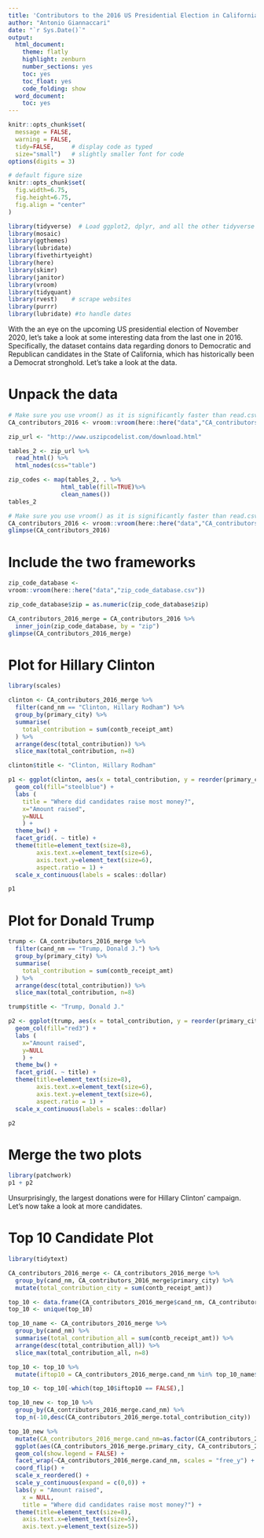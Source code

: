 ```yaml
---
title: 'Contributors to the 2016 US Presidential Election in California'
author: "Antonio Giannaccari"
date: "`r Sys.Date()`"
output:
  html_document:
    theme: flatly
    highlight: zenburn
    number_sections: yes
    toc: yes
    toc_float: yes
    code_folding: show
  word_document:
    toc: yes
---
```



```r
knitr::opts_chunk$set(
  message = FALSE, 
  warning = FALSE, 
  tidy=FALSE,     # display code as typed
  size="small")   # slightly smaller font for code
options(digits = 3)

# default figure size
knitr::opts_chunk$set(
  fig.width=6.75, 
  fig.height=6.75,
  fig.align = "center"
)
```


```r
library(tidyverse)  # Load ggplot2, dplyr, and all the other tidyverse packages
library(mosaic)
library(ggthemes)
library(lubridate)
library(fivethirtyeight)
library(here)
library(skimr)
library(janitor)
library(vroom)
library(tidyquant)
library(rvest)    # scrape websites
library(purrr)  
library(lubridate) #to handle dates
```



With the an eye on the upcoming US presidential election of November 2020, let's take a look at some interesting data from the last one in 2016. Specifically, the dataset contains data regarding donors to Democratic and Republican candidates in the State of California, which has historically been a Democrat stronghold. Let's take a look at the data.



# Unpack the data
```r
# Make sure you use vroom() as it is significantly faster than read.csv()
CA_contributors_2016 <- vroom::vroom(here::here("data","CA_contributors_2016.csv"))

zip_url <- "http://www.uszipcodelist.com/download.html"

tables_2 <- zip_url %>% 
  read_html() %>% 
  html_nodes(css="table")

zip_codes <- map(tables_2, . %>% 
               html_table(fill=TRUE)%>% 
               clean_names())
tables_2

```

```r
# Make sure you use vroom() as it is significantly faster than read.csv()
CA_contributors_2016 <- vroom::vroom(here::here("data","CA_contributors_2016.csv"))
glimpse(CA_contributors_2016)
```
# Include the two frameworks
```r
zip_code_database <-
vroom::vroom(here::here("data","zip_code_database.csv"))

zip_code_database$zip = as.numeric(zip_code_database$zip)

CA_contributors_2016_merge = CA_contributors_2016 %>%
  inner_join(zip_code_database, by = "zip")
glimpse(CA_contributors_2016_merge)
```
# Plot for Hillary Clinton
```r
library(scales)

clinton <- CA_contributors_2016_merge %>%
  filter(cand_nm == "Clinton, Hillary Rodham") %>%
  group_by(primary_city) %>%
  summarise(
    total_contribution = sum(contb_receipt_amt)
  ) %>%
  arrange(desc(total_contribution)) %>%
  slice_max(total_contribution, n=8)

clinton$title <- "Clinton, Hillary Rodham"

p1 <- ggplot(clinton, aes(x = total_contribution, y = reorder(primary_city, total_contribution))) +
  geom_col(fill="steelblue") +
  labs (
    title = "Where did candidates raise most money?",
    x="Amount raised",
    y=NULL
    ) +
  theme_bw() +
  facet_grid(. ~ title) +
  theme(title=element_text(size=8),
        axis.text.x=element_text(size=6),
        axis.text.y=element_text(size=6),
        aspect.ratio = 1) +
  scale_x_continuous(labels = scales::dollar) 

p1

```

# Plot for Donald Trump
```r

trump <- CA_contributors_2016_merge %>%
  filter(cand_nm == "Trump, Donald J.") %>%
  group_by(primary_city) %>%
  summarise(
    total_contribution = sum(contb_receipt_amt)
  ) %>%
  arrange(desc(total_contribution)) %>%
  slice_max(total_contribution, n=8)

trump$title <- "Trump, Donald J."

p2 <- ggplot(trump, aes(x = total_contribution, y = reorder(primary_city, total_contribution))) +
  geom_col(fill="red3") +
  labs (
    x="Amount raised",
    y=NULL
    ) +
  theme_bw() +
  facet_grid(. ~ title) +
  theme(title=element_text(size=8),
        axis.text.x=element_text(size=6),
        axis.text.y=element_text(size=6),
        aspect.ratio = 1) +
  scale_x_continuous(labels = scales::dollar) 

p2

```

# Merge the two plots
```r
library(patchwork)
p1 + p2
```
Unsurprisingly, the largest donations were for Hillary Clinton' campaign. Let's now take a look at  more candidates.

# Top 10 Candidate Plot
```r
library(tidytext)

CA_contributors_2016_merge <- CA_contributors_2016_merge %>%
  group_by(cand_nm, CA_contributors_2016_merge$primary_city) %>%
  mutate(total_contribution_city = sum(contb_receipt_amt))

top_10 <- data.frame(CA_contributors_2016_merge$cand_nm, CA_contributors_2016_merge$primary_city, CA_contributors_2016_merge$total_contribution_city)
top_10 <- unique(top_10)

top_10_name <- CA_contributors_2016_merge %>%
  group_by(cand_nm) %>%
  summarise(total_contribution_all = sum(contb_receipt_amt)) %>%
  arrange(desc(total_contribution_all)) %>%
  slice_max(total_contribution_all, n=8) 

top_10 <- top_10 %>%
  mutate(iftop10 = CA_contributors_2016_merge.cand_nm %in% top_10_name$cand_nm)

top_10 <- top_10[-which(top_10$iftop10 == FALSE),]

top_10_new <- top_10 %>%
  group_by(CA_contributors_2016_merge.cand_nm) %>%
  top_n(-10,desc(CA_contributors_2016_merge.total_contribution_city))

top_10_new %>%
  mutate(CA_contributors_2016_merge.cand_nm=as.factor(CA_contributors_2016_merge.cand_nm), CA_contributors_2016_merge.primary_city=reorder_within(CA_contributors_2016_merge.primary_city, CA_contributors_2016_merge.total_contribution_city, CA_contributors_2016_merge.cand_nm)) %>%
  ggplot(aes(CA_contributors_2016_merge.primary_city, CA_contributors_2016_merge.total_contribution_city, fill = CA_contributors_2016_merge.cand_nm)) +
  geom_col(show.legend = FALSE) +
  facet_wrap(~CA_contributors_2016_merge.cand_nm, scales = "free_y") +
  coord_flip() +
  scale_x_reordered() +
  scale_y_continuous(expand = c(0,0)) +
  labs(y = "Amount raised",
    x = NULL,
    title = "Where did candidates raise most money?") +
  theme(title=element_text(size=8),
    axis.text.x=element_text(size=5),
    axis.text.y=element_text(size=5))

```








